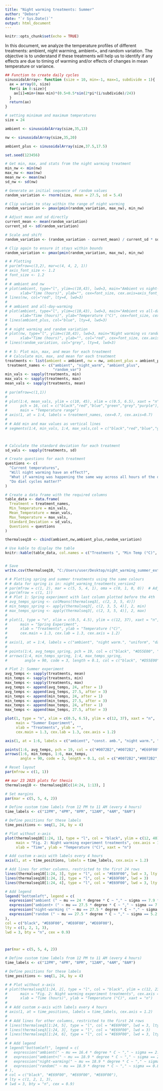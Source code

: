 ---
title: "Night warming treatments: Summer"
author: "Debora"
date: "`r Sys.Date()`"
output: html_document
---

```{r setup, include=FALSE}
knitr::opts_chunk$set(echo = TRUE)
```

In this document, we analyze the temperature profiles of different treatments: ambient, night warming, ambient+, and random variation. The objective is to understand if these treatments will help us to identify if any effects are due to timing of warming and/or effects of changes in mean temperature or variance.

```{r echo=TRUE}

## Function to create daily cycles
sinusoidalArray<- function (size = 10, min=-1, max=1, subdivide = 1){
  ax = array(0, size)
  for(i in 0:size){
    ax[i]=min+(max-min)*(0.5+0.5*sin(2*pi*(i/subdivide)/24))
  }
  return(ax)
}

# setting minimum and maximum temperatures 
size = 24

ambient <- sinusoidalArray(size,35,13)

nw <- sinusoidalArray(size,35,20)

ambient_plus <- sinusoidalArray(size,37.5,17.5)

set.seed(123456)  

# Get min, max, and stats from the night warming treatment
min_nw <- min(nw)
max_nw <- max(nw)
mean_nw <- mean(nw)
sd_nw <- sd(nw)

# Generate an initial sequence of random values
random_variation <- rnorm(size, mean = 27.5, sd = 5.4)

# Clip values to stay within the range of night warming
random_variation <- pmax(pmin(random_variation, max_nw), min_nw)

# Adjust mean and sd directly
current_mean <- mean(random_variation)
current_sd <- sd(random_variation)

# Scale and shift
random_variation <- (random_variation - current_mean) / current_sd * sd_nw + mean_nw

# Clip again to ensure it stays within bounds
random_variation <- pmax(pmin(random_variation, max_nw), min_nw)

# # Plotting
# par(mfrow=c(3,2), mar=c(4, 4, 2, 1))
# axis_font_size <- 1.2
# font_size <- 1.2
# 
# # ambient and nw
# plot(ambient, type="l", ylim=c(10,43), lwd=3, main="Ambient vs night-warming", 
#      xlab="Time (hours)", ylab="", cex=font_size, cex.axis=axis_font_size)
# lines(nw, col="red", lty=4, lwd=3)
# 
# # ambient and all-day-warming
# plot(ambient, type="l", ylim=c(10,43), lwd=3, main="Ambient vs all-day-warm", 
#      xlab="Time (hours)", ylab="Temperature (°C)", cex=font_size, cex.axis=axis_font_size)
# lines(ambient_plus, col="blue", lty=4, lwd=3)
# 
# # night warming and random variation
# plot(nw, type="l", ylim=c(10,43), lwd=3, main="Night warming vs random variation", 
#      xlab="Time (hours)", ylab="", col="red", cex=font_size, cex.axis=axis_font_size)
# lines(random_variation, col="grey", lty=4, lwd=3)
 
# # 5: Plot min, max, and mean for each treatment
# # Calculate min, max, and mean for each treatment
treatments <- list(ambient = ambient, nw = nw, ambient_plus = ambient_plus, random_variation = random_variation)
 treatment_names <- c("ambient", "night_warm", "ambient_plus",  
                      "random_var")
min_vals <- sapply(treatments, min)
max_vals <- sapply(treatments, max)
mean_vals <- sapply(treatments, mean)
 
# par(mfrow=c(1,1))
# 
# plot(1:4, mean_vals, ylim = c(10, 45), xlim = c(0.5, 6.5), xaxt = "n",
#      pch = 16, col = c("black","red","blue","green","grey","purple"), xlab = "Treatment", ylab = "Temperature (°C)",
#      main = "Temperature range")
# axis(1, at = 1:4, labels = treatment_names, cex=0.7, cex.axis=0.7)
# 
# # Add min and max values as vertical lines
# segments(1:4, min_vals, 1:4, max_vals,col = c("black","red","blue","green","grey","purple"), lwd = 2)



# Calculate the standard deviation for each treatment
sd_vals <- sapply(treatments, sd)

# Create questions for each treatment
questions <- c(
  "Current temperatures",
  "Will night warming have an effect?",
  "What if warming was happening the same way across all hours of the day?",
  "Do diel cycles matter?"
)

# Create a data frame with the required columns
table_data <- data.frame(
  Treatment = treatment_names,
  Min_Temperature = min_vals,
  Mean_Temperature = mean_vals,
  Max_Temperature = max_vals,
  Standard_Deviation = sd_vals,
  Questions = questions
)

thermalseq10 <- cbind(ambient,nw,ambient_plus,random_variation)

# Use kable to display the table
knitr::kable(table_data, col.names = c("Treatments ", "Min Temp (°C)", "Mean Temp (°C)", "Max Temp (°C)", "SD", "Questions"),row.names = FALSE, digits = 1)


# Save
write.csv(thermalseq10, "C:/Users/user/Desktop/night_warming_summer_extra_treatments.csv", row.names = FALSE)

```


```{r eval=FALSE, include=FALSE}
# # Plotting spring and summer treatments using the same colours
# # data for spring is in: night_warming_treatments_version2
# par(mfrow = c(1, 2), mar = c(5, 5, 4, 1), oma = c(0, 1, 0, 0))  # Adjust mar and oma for balance
# par(mfrow = c(1, 1))
# # Plot 1: Spring experiment with last column plotted before the 4th
# avg_temps_spring <- colMeans(thermalseq3[, c(2, 3, 5, 4)])
# min_temps_spring <- apply(thermalseq3[, c(2, 3, 5, 4)], 2, min)
# max_temps_spring <- apply(thermalseq3[, c(2, 3, 5, 4)], 2, max)
# 
# plot(1, type = "n", xlim = c(0.5, 4.5), ylim = c(12, 37), xaxt = "n",
#      main = "Spring Experiment", 
#      xlab = "Treatments", ylab = "Temperature (°C)", 
#      cex.main = 1.3, cex.lab = 1.3, cex.axis = 1.2)
# 
# axis(1, at = 1:4, labels = c("ambient", "night warm.", "uniform", "day warm."), cex.axis = 1.2)
# 
# points(1:4, avg_temps_spring, pch = 19, col = c("black", "#D55E00", "grey", "#56B4E9"), cex = 2)
# arrows(1:4, min_temps_spring, 1:4, max_temps_spring, 
#        angle = 90, code = 3, length = 0.1, col = c("black", "#D55E00", "grey", "#56B4E9"), lwd = 4)

# Plot 2: Summer experiment
avg_temps <- sapply(treatments, mean)
min_temps <- sapply(treatments, min)
max_temps <- sapply(treatments, max)
avg_temps <- append(avg_temps, 24, after = 1)
avg_temps <- append(avg_temps, 27.5, after = 3)
min_temps <- append(min_temps, 24, after = 1)
min_temps <- append(min_temps, 27.5, after = 3)
max_temps <- append(max_temps, 24, after = 1)
max_temps <- append(max_temps, 27.5, after = 3)

plot(1, type = "n", xlim = c(0.5, 6.5), ylim = c(12, 37), xaxt = "n",
     main = "Summer Experiment", 
     xlab = "Treatments", ylab = "", 
     cex.main = 1.3, cex.lab = 1.3, cex.axis = 1.2)

axis(1, at = 1:6, labels = c("ambient", "const. amb.", "night warm.", "const. fut.", "uniform", "random"), cex.axis = 1.2)

points(1:6, avg_temps, pch = 19, col = c("#0072B2","#0072B2", "#E69F00", "#E69F00", "#E69F00", "#E69F00"), cex = 2)
arrows(1:6, min_temps, 1:6, max_temps, 
       angle = 90, code = 3, length = 0.1, col = c("#0072B2","#0072B2", "#E69F00", "#E69F00", "#E69F00", "#E69F00"), cex = 2, lwd = 4)

# Reset layout
par(mfrow = c(1, 1))
```





```{r echo=FALSE}
## mar 23 2025 plots for thesis
thermalseq10 <- thermalseq10[c(14:24, 1:13), ]

# Set margins
par(mar = c(5, 5, 4, 2))

# Define custom time labels from 12 PM to 11 AM (every 4 hours)
time_labels <- c("12PM", "4PM", "8PM", "12AM", "4AM", "8AM")

# Define positions for these labels
time_positions <- seq(1, 24, by = 4)

# Plot without x-axis
plot(thermalseq10[1:24, 1], type = "l", col = "black", ylim = c(12, 40), lwd = 2,
     main = "Fig. 2: Night warming experiment treatments", cex.axis = 1.5, cex.lab = 1.8,
     xlab = "Time", ylab = "Temperature (°C)", xaxt = "n")

# Add custom x-axis with labels every 4 hours
axis(1, at = time_positions, labels = time_labels, cex.axis = 1.2)

# Add lines for other columns, restricted to the first 24 rows
lines(thermalseq10[1:24, 3], type = "l", col = "#E69F00", lwd = 3, lty = 2)
lines(thermalseq10[1:24, 2], type = "l", col = "#E69F00", lwd = 3)
lines(thermalseq10[1:24, 4], type = "l", col = "#E69F00", lwd = 3, lty = "dotted")

# Add legend
legend("bottomleft", legend = c(
  expression("ambient (" ~ mu == 24 * degree * C ~ "," ~ sigma == 7.9 * degree * C ~ ")"),
  expression("ambient+ (" ~ mu == 27.5 * degree * C ~ "," ~ sigma == 7.2 * degree * C ~ ")"),
  expression("night-warming (" ~ mu == 27.5 * degree * C ~ "," ~ sigma == 5.4 * degree * C ~ ")"),
  expression("random (" ~ mu == 27.5 * degree * C ~ "," ~ sigma == 5.2 * degree * C ~ ")")
), 
col = c("black", "#E69F00", "#E69F00", "#E69F00"), 
lty = c(1, 2, 1, 3),  
lwd = 3, bty = "n", cex = 0.9)



par(mar = c(5, 5, 4, 2))

# Define custom time labels from 12 PM to 11 AM (every 4 hours)
time_labels <- c("12PM", "4PM", "8PM", "12AM", "4AM", "8AM")

# Define positions for these labels
time_positions <- seq(1, 24, by = 4)

# # Plot without x-axis
# plot(thermalseq3[1:24, 2], type = "l", col = "black", ylim = c(12, 23), lwd = 2,
#      main = "Fig. 2: Night warming experiment treatments", cex.axis = 1.5, cex.lab = 1.8,
#      xlab = "Time (hours)", ylab = "Temperature (°C)", xaxt = "n")
# 
# # Add custom x-axis with labels every 4 hours
# axis(1, at = time_positions, labels = time_labels, cex.axis = 1.2)
# 
# # Add lines for other columns, restricted to the first 24 rows
# lines(thermalseq3[1:24, 5], type = "l", col = "#E69F00", lwd = 3, lty = 2)
# lines(thermalseq3[1:24, 3], type = "l", col = "#E69F00", lwd = 3)
# lines(thermalseq3[1:24, 6], type = "l", col = "#E69F00", lwd = 3, lty = "dotted")
# 
# # Add legend
# legend("bottomleft", legend = c(
#   expression("ambient(" ~ mu == 16.4 * degree * C ~ "," ~ sigma == 2.4 * degree * C ~ ")"),
#   expression("ambient+(" ~ mu == 18.9 * degree * C ~ "," ~ sigma == 2.4 * degree * C ~ ")"),
#   expression("night-warming(" ~ mu == 18.9 * degree * C ~ "," ~ sigma == 0.9 * degree * C ~ ")"),
#   expression("random(" ~ mu == 18.9 * degree * C ~ "," ~ sigma == 0.8 * degree * C ~ ")")
# ), 
# col = c("black", "#E69F00", "#E69F00", "#E69F00"), 
# lty = c(1, 2, 1, 3),  
# lwd = 3, bty = "n", cex = 0.9)

```
